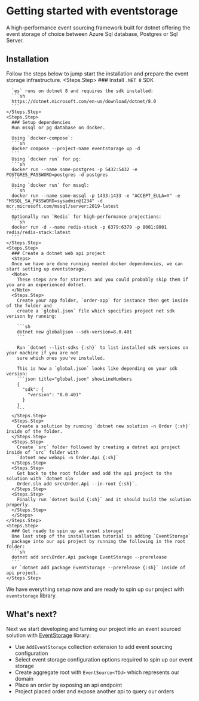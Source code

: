 # Getting started with eventstorage

A high-performance event sourcing framework built for dotnet offering the event storage
of choice between Azure Sql database, Postgres or Sql Server.


## Installation

Follow the steps below to jump start the installation and prepare the event storage infrastructure.
  <Steps>
    <Steps.Step>
      ### Install `.NET 8` SDK
      
      `es` runs on dotnet 8 and requires the sdk installed:
      ```sh
      https://dotnet.microsoft.com/en-us/download/dotnet/8.0
      ```
    </Steps.Step>
    <Steps.Step>
      ### Setup dependencies
      Run mssql or pg database on docker.

      Using `docker-compose`: 
      ```sh
      docker compose --project-name eventstorage up -d
      ```
      Using `docker run` for pg:
      ```sh
      docker run --name some-postgres -p 5432:5432 -e POSTGRES_PASSWORD=postgres -d postgres
      ```
      Using `docker run` for mssql:
      ```sh
      docker run --name some-mssql -p 1433:1433 -e "ACCEPT_EULA=Y" -e "MSSQL_SA_PASSWORD=sysadmin@1234" -d mcr.microsoft.com/mssql/server:2019-latest
      ```
      Optionally run `Redis` for high-performance projections:
      ```sh
      docker run -d --name redis-stack -p 6379:6379 -p 8001:8001 redis/redis-stack:latest
      ```
    </Steps.Step>
    <Steps.Step>
      ### Create a dotnet web api project
      <Steps>
      Once we have are done running needed docker dependencies, we can start setting up eventstorage.
      <Note>
        These steps are for starters and you could probably skip them if you are an experienced dotnet.
      </Note>
      <Steps.Step>
        Create your app folder, `order-app` for instance then get inside of the folder and
        create a `global.json` file which specifies project net sdk verison by running: 
        
        ```sh
        dotnet new globaljson --sdk-version=8.0.401
        ```

        Run `dotnet --list-sdks {:sh}` to list installed sdk versions on your machine if you are not
        sure which ones you've installed.
        
        This is how a `global.json` looks like depending on your sdk version:
        ```json title="global.json" showLineNumbers
        {
          "sdk": {
            "version": "8.0.401"
          }
        }
        ```
      </Steps.Step>
      <Steps.Step>
        Create a solution by running `dotnet new solution -n Order {:sh}` inside of the folder.
      </Steps.Step>
      <Steps.Step>
        Create `src` folder followed by creating a dotnet api project inside of `src` folder with
        `dotnet new webapi -n Order.Api {:sh}`
      </Steps.Step>
      <Steps.Step>
        Get back to the root folder and add the api project to the solution with `dotnet sln
        Order.sln add src\Order.Api --in-root {:sh}`.
      </Steps.Step>
      <Steps.Step>
        Finally run `dotnet build {:sh}` and it should build the solution properly.
      </Steps.Step>
      </Steps>
    </Steps.Step>
    <Steps.Step>
      ### Get ready to spin up an event storage!
      One last step of the installation tutorial is adding `EventStorage`
      package into our api project by running the following in the root folder:
      ```sh
      dotnet add src\Order.Api package EventStorage --prerelease
      ```
      or `dotnet add package EventStorage --prerelease {:sh}` inside of api project.
    </Steps.Step>
  </Steps>
    

We have everything setup now and are ready to spin up our project with `eventstorage` library.

## What's next?

Next we start developing and turning our project into an event sourced solution
with [EventStorage](https://www.nuget.org/packages/eventstorage/readme.md) library:
- Use `AddEventStorage` collection extension to add event sourcing configuration
- Select event storage configuration options required to spin up our event storage
- Create aggregate root with `EventSource<TId>` which represents our domain
- Place an order by exposing an api endpoint
- Project placed order and expose another api to query our orders

